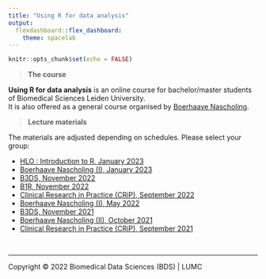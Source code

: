 ```yaml
---
title: "Using R for data analysis"
output: 
  flexdashboard::flex_dashboard:
    theme: spacelab
---
```


```r
knitr::opts_chunk$set(echo = FALSE)
```

> **The course**

**Using R for data analysis** is an online course for bachelor/master students of Biomedical Sciences Leiden University.  
It is also offered as a general course organised by [Boerhaave Nascholing](https://www.boerhaavenascholing.nl/).  

> **Lecture materials**

The materials are adjusted depending on schedules. Please select your group:

- [HLO : Introduction to R, January 2023](HLO_202301)
- [Boerhaave Nascholing (I), January 2023](Boerhaave_202301)
- [B3DS, November 2022](B3DS_202211)
- [B1R, November 2022](B1R_202211)
- [Clinical Research in Practice (CRiP), September 2022](CRIP_202209)
- [Boerhaave Nascholing (I),  May 2022](Boerhaave_202205)
- [B3DS, November 2021](B3DS_202111)
- [Boerhaave Nascholing (II), October 2021](Boerhaave_202110)
- [Clinical Research in Practice (CRiP), September 2021](CRIP_202109)


<br/>
<hr>
<p style="blockquote">Copyright &copy; 2022 Biomedical Data Sciences (BDS) | LUMC</p>
